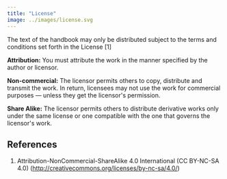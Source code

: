 ```yaml
---
title: "License"
image: ../images/license.svg
---
```


The text of the handbook may only be distributed subject to the terms and
conditions set forth in the License [1]

**Attribution:** You must attribute the work in the manner specified by the
author or licensor.

**Non-commercial:** The licensor permits others to copy, distribute and transmit
the work. In return, licensees may not use the work for commercial purposes —
unless they get the licensor's permission.

**Share Alike:** The licensor permits others to distribute derivative works only
under the same license or one compatible with the one that governs the
licensor's work.

## References

1. Attribution-NonCommercial-ShareAlike 4.0 International (CC BY-NC-SA 4.0)
   (http://creativecommons.org/licenses/by-nc-sa/4.0/)

